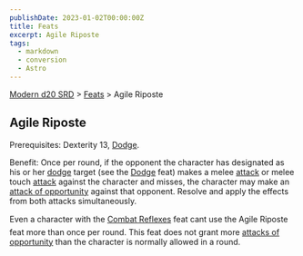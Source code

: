 ```yaml
---
publishDate: 2023-01-02T00:00:00Z
title: Feats
excerpt: Agile Riposte
tags:
  - markdown
  - conversion
  - Astro
---
```


[Modern d20 SRD](/#modernD20) > [Feats](modern-d20-srd-feats-index) > Agile Riposte

## Agile Riposte

Prerequisites: Dexterity 13, [Dodge](modern-d20-srd-feats-dodge).

Benefit: Once per round, if the opponent the character has designated as his or her [dodge](modern-d20-srd-feats-dodge) target (see the [Dodge](modern-d20-srd-feats-dodge) feat) makes a melee [attack](modern-d20-srd-combat-attack-roll) or melee touch [attack](modern-d20-srd-combat-attack-roll) against the character and misses, the character may make an [attack of opportunity](modern-d20-srd-combat-attacks-of-opportunity) against that opponent. Resolve and apply the effects from both attacks simultaneously.

Even a character with the [Combat Reflexes](modern-d20-srd-feats-combat-reflexes) feat cant use the Agile Riposte feat more than once per round. This feat does not grant more [attacks of opportunity](modern-d20-srd-combat-attacks-of-opportunity) than the character is normally allowed in a round.

